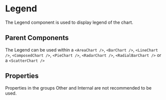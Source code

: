 
# Legend

The Legend component is used to display legend of the chart.

<Meta of={ComponentStories} />

<Canvas>
  <Story name="API" of={ComponentStories} />
</Canvas>

## Parent Components

The Legend can be used within a `<AreaChart />`, `<BarChart />`, `<LineChart />`, `<ComposedChart />`, `<PieChart />`, `<RadarChart />`, `<RadialBarChart />` or a `<ScatterChart />`

## Properties

Properties in the groups Other and Internal are not recommended to be used.

<Controls of={ComponentStories.API} />
